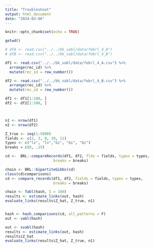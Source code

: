 ```yaml
---
title: "Troubleshoot"
output: html_document
date: "2024-03-06"
---
```


```r
knitr::opts_chunk$set(echo = TRUE)
```

```r
getwd()

# dfA <- read.csv("../../bk_vabl/data/febrl_4_A")
# dfB <- read.csv("../../bk_vabl/data/febrl_4_B")

df1 <- read.csv("../../bk_vabl/data/febrl_4_A.csv") %>%
  arrange(rec_id) %>%
  mutate(rec_id = row_number())

df2 <- read.csv("../../bk_vabl/data/febrl_4_B.csv") %>%
  arrange(rec_id) %>%
  mutate(rec_id = row_number())

df1 <- df1[1:100, ]
df2 <- df2[1:100, ]



n1 <- nrow(df1)
n2 <- nrow(df2)

Z_true <- seq(1:5000)
fields <- c(2, 3, 8, 10, 11)
types <- c("lv", "lv","bi", "bi", "bi")
breaks = c(0, .15)

cd <-  BRL::compareRecords(df1, df2, flds = fields, types = types,
                      breaks = breaks)

chain <- BRL::bipartiteGibbs(cd)
class(cd$comparisons)
cd <- compare_records(df1, df2, fields = fields, types = types,
                      breaks = breaks)

chain <- fabl(hash, S = 100)
results <- estimate_links(out, hash)
evaluate_links(results$Z_hat, Z_true, n1)


hash <- hash_comparisons(cd, all_patterns = F)
out <- vabl(hash)

out <- svabl(hash)
results <- estimate_links(out, hash)
results$Z_hat
evaluate_links(results$Z_hat, Z_true, n1)

```


